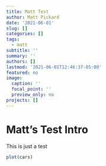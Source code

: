 ```yaml
---
title: Matt Test
author: Matt Pickard
date: '2021-06-01'
slug: []
categories: []
tags:
  - matt
subtitle: ''
summary: ''
authors: []
lastmod: '2021-06-01T12:46:37-05:00'
featured: no
image:
  caption: ''
  focal_point: ''
  preview_only: no
projects: []
---
```


# Matt's  Test Intro
This is just a test

```r
plot(cars)
```

